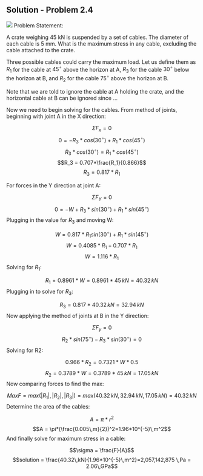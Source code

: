 ## Solution - Problem 2.4

![](images/146.png)
Problem Statement:

A crate weighing 45 kN is suspended by a set of cables. The diameter of each cable is 5 mm. What is the maximum stress in any cable, excluding the cable attached to the crate.

Three possible cables could carry the maximum load. Let us define them as $R_1$ for the cable at $45^\circ$ above the horizon at A, $R_3$ for the cable $30^\circ$ below the horizon at B, and $R_2$ for the cable $75^\circ$ above the horizon at B.

Note that we are told to ignore the cable at A holding the crate, and the horizontal cable at B can be ignored since ...

Now we need to begin solving for the cables. From method of joints, beginning with joint A in the X direction:

$$\Sigma F_x = 0$$
$$0 = -R_3*cos(30^\circ)+R_1*cos(45^\circ)$$
$$R_3*cos(30^\circ) = R_1*cos(45^\circ)$$
$$R_3 = 0.707*\frac{R_1}{0.866}$$
$$R_3 = 0.817*R_1$$

For forces in the Y direction at joint A:

$$\Sigma F_Y = 0$$
$$0 = -W+R_3*sin(30^\circ)+R_1*sin(45^\circ)$$
Plugging in the value for $R_3$ and moving W:

$$W = 0.817*R_1sin(30^\circ)+R_1*sin(45^\circ)$$
$$W = 0.4085*R_1+0.707*R_1$$
$$W = 1.116*R_1$$
Solving for $R_1$:

$$R_1 = 0.8961*W=0.8961*45\,kN=40.32\,kN$$
Plugging in to solve for $R_3$:

$$R_3 = 0.817*40.32\,kN=32.94\,kN$$
Now applying the method of joints at B in the Y direction:

$$\Sigma F_y = 0$$
$$R_2*sin(75^\circ)-R_3*sin(30^\circ)=0$$
Solving for R2:

$$0.966*R_2 = 0.7321*W*0.5$$
$$R_2 = 0.3789*W=0.3789*45\,kN=17.05\,kN$$
Now comparing forces to find the max:

$$Max F = max(|R_1|,|R_2|,|R_3|)=max(40.32\,kN,32.94\,kN,17.05\,kN)=40.32\,kN$$
Determine the area of the cables:

$$A = \pi*r^2$$
$$A = \pi*(\frac{0.005\,m}{2})^2=1.96*10^{-5}\,m^2$$
And finally solve for maximum stress in a cable:

$$\sigma = \frac{F}{A}$$
$$solution = \frac{40.32\,kN}{1.96*10^{-5}\,m^2}=2,057,142,875 \,Pa = 2.06\,GPa$$